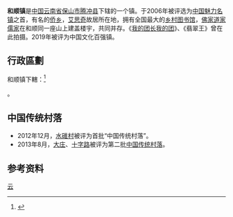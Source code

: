 {{中国乡级行政区|53/05/21/105/000}}
'''和顺镇'''是[[中华人民共和国|中国]][[云南省|云南省]][[保山市|保山市]][[腾冲县|腾冲县]]下辖的一个镇。于2006年被评选为[[中国魅力名镇|中国魅力名镇]]之首，有名的[[侨乡|侨乡]]，[[艾思奇|艾思奇]]故居所在地，拥有全国最大的[[乡村图书馆|乡村图书馆]]，[[佛家|佛家]][[道家|道家]][[儒家|儒家]]在和顺同一座山上建盖楼宇，共同并存。《[[我的团长我的团|我的团长我的团]]》、《翡翠王》曾在此拍摄。2019年被评为中国文化百强镇。

==行政區劃==
和顺镇下轄：<ref>{{PRC admin/ref sgc|53/05/21/105/000}}</ref>

{{PRC admin/children|53/05/21/105/000}}。

==中国传统村落==
* 2012年12月，[[水碓村|水碓村]]被评为首批“中国传统村落”。
* 2013年8月，[[大庄|大庄]]、[[十字路|十字路]]被评为第二批[[中国传统村落|中国传统村落]]。

==参考资料==
{{reflist}}

{{PRC admin/navcat|53/05/21/105/000}}
{{中国历史文化名镇}}
{{腾冲县行政区划}}

[[Category:中国历史文化名镇|云]]